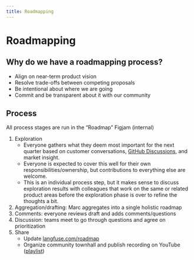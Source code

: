 ```yaml
---
title: Roadmapping
---
```


# Roadmapping

## Why do we have a roadmapping process?

- Align on near-term product vision
- Resolve trade-offs between competing proposals
- Be intentional about where we are going
- Commit and be transparent about it with our community

## Process

<Callout type="info">
  All process stages are run in the “Roadmap” Figjam (internal)
</Callout>

1. Exploration
   - Everyone gathers what they deem most important for the next quarter based on customer conversations, [GitHub Discussions](https://langfuse.com/ideas), and market insight.
   - Everyone is expected to cover this well for their own responsibilities/ownership, but contributions to everything else are welcome.
   - This is an individual process step, but it makes sense to discuss exploration results with colleagues that work on the same or related product areas before the exploration phase is over to refine the thoughts a bit.
2. Aggregation/drafting: Marc aggregates into a single holistic roadmap
3. Comments: everyone reviews draft and adds comments/questions
4. Discussion: teams meet to go through questions and agree on prioritization
5. Share
   - Update [langfuse.com/roadmap](http://langfuse.com/roadmap)
   - Organize community townhall and publish recording on YouTube ([playlist](https://www.youtube.com/playlist?list=PL4v4zZF1rGG6ICfvehJcDWAnAigSpEcxc))
